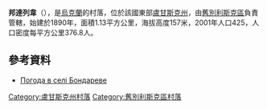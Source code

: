 {{coord|49|22|49|N|39|11|11|E|scale:100000|display=title}}

'''邦達列韋'''（{{lang-uk|Бондареве}}），是[[烏克蘭|烏克蘭]]的村落，位於該國東部[[盧甘斯克州|盧甘斯克州]]，由[[舊別利斯克區|舊別利斯克區]]負責管轄，始建於1890年，面積1.13平方公里，海拔高度157米，2001年人口425，人口密度每平方公里376.8人。

==參考資料==
* [http://weather.in.ua/ua/lyganskaja/1740 Погода в селі Бондареве] {{Wayback|url=http://weather.in.ua/ua/lyganskaja/1740 |date=20160305094512 }}

{{DEFAULTSORT:Бондареве}}
[[Category:盧甘斯克州村落|Category:盧甘斯克州村落]]
[[Category:舊別利斯克區村落|Category:舊別利斯克區村落]]


{{Luhansk-geo-stub}}